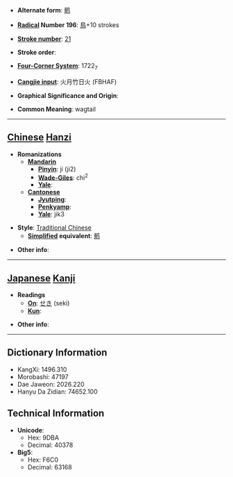 * '''Alternate form''': [[鹡]]

* '''[[Wiktionary:Chinese radical index| Radical]] Number 196''': [[Wiktionary:Chinese radical index 鳥|鳥]]+10 strokes

* '''[[Wiktionary:Chinese total strokes index|Stroke number]]''': [[Wiktionary:Chinese total strokes index 21|21]]

* '''Stroke order''': 

* '''[[Wiktionary:Chinese four corner index|Four-Corner System]]''': 1722<sub>7</sub>

* '''[[Wiktionary:Chinese Cangjie index|Cangjie input]]''': 火月竹日火 (FBHAF)

* '''Graphical Significance and Origin''': 

* '''Common Meaning''': wagtail

----

== [[Chinese]] [[Hanzi]] ==

* '''Romanizations'''
** '''[[Mandarin]]'''
*** '''[[Pinyin]]''': jí (ji2)
*** '''[[Wade-Giles]]''': chi<sup>2</sup>
*** '''[[Yale]]''': 
** '''[[Cantonese]]'''
*** '''[[Jyutping]]''':
*** '''[[Penkyamp]]''': 
*** '''[[Yale]]''': jik3

* '''Style''': [[Traditional Chinese]] 
** '''[[Simplified Chinese|Simplified]] equivalent''': [[鹡]]

* '''Other info''': 

----

== [[Japanese]] [[Kanji]] ==

* '''Readings'''
** '''[[On]]''': [[せき]] (seki)
** '''[[Kun]]''': 

* '''Other info''':  

----

== Dictionary Information ==

* KangXi: 1496.310
* Morobashi: 47197
* Dae Jaweon: 2026.220
* Hanyu Da Zidian: 74652.100

== Technical Information ==

* '''Unicode''':
** Hex: 9DBA
** Decimal: 40378
* '''Big5''':
** Hex: F6C0
** Decimal: 63168